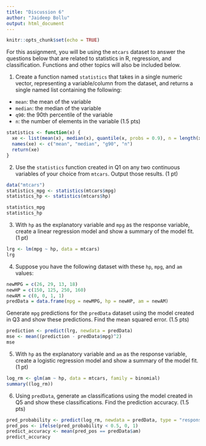 ```yaml
---
title: "Discussion 6"
author: "Jaideep Bollu"
output: html_document
---
```


```r
knitr::opts_chunk$set(echo = TRUE)
```

For this assignment, you will be using the `mtcars` dataset to answer the questions below that are related to statistics in R, regression, and classification. Functions and other topics will also be included below.

1) Create a function named `statistics` that takes in a single numeric vector, representing a variable/column from the dataset, and returns a single named list containing the following:
- `mean`: the mean of the variable
- `median`: the median of the variable
- `q90`: the 90th percentile of the variable
- `n`: the number of elements in the variable (1.5 pts)

```r
statistics <- function(x) {
  xe <- list(mean(x), median(x), quantile(x, probs = 0.9), n = length(x))
  names(xe) <- c("mean", "median", "g90", "n")
  return(xe)
}
```

2) Use the `statistics` function created in Q1 on any two continuous variables of your choice from `mtcars`. Output those results. (1 pt)

```r
data("mtcars")
statistics_mpg <- statistics(mtcars$mpg)
statistics_hp <- statistics(mtcars$hp)

statistics_mpg
statistics_hp
```

3) With `hp` as the explanatory variable and `mpg` as the response variable, create a linear regression model and show a summary of the model fit. (1 pt)

```r
lrg <- lm(mpg ~ hp, data = mtcars)
lrg
```

4) Suppose you have the following dataset with these `hp`, `mpg`, and `am` values:

```r
newMPG = c(26, 29, 13, 18)
newHP = c(150, 125, 250, 160)
newAM = c(0, 0, 1, 1)
predData = data.frame(mpg = newMPG, hp = newHP, am = newAM)
```

Generate `mpg` predictions for the `predData` dataset using the model created in Q3 and show these predictions. Find the mean squared error. (1.5 pts)

```r
prediction <- predict(lrg, newdata = predData)
mse <- mean((prediction - predData$mpg)^2)
mse
```

5) With `hp` as the explanatory variable and `am` as the response variable, create a logistic regression model and show a summary of the model fit. (1 pt)

```r
log_rm <- glm(am ~ hp, data = mtcars, family = binomial)
summary((log_rm))
```

6) Using `predData`, generate `am` classifications using the model created in Q5 and show these classifications. Find the prediction accuracy. (1.5 pts)

```r
pred_probability <- predict(log_rm, newdata = predData, type = "response")
pred_pos <- ifelse(pred_probability < 0.5, 0, 1)
predict_accuracy <- mean(pred_pos == predData$am)
predict_accuracy
```
